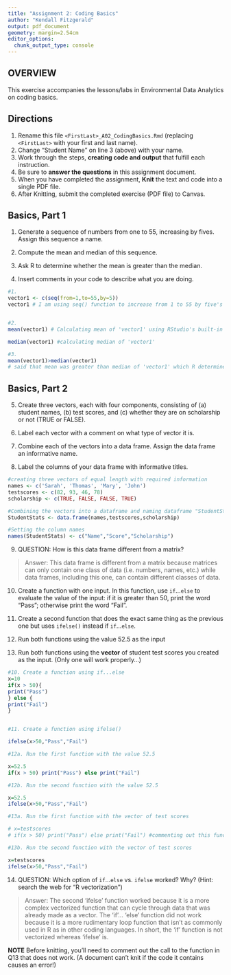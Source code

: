 ```yaml
---
title: "Assignment 2: Coding Basics"
author: "Kendall Fitzgerald"
output: pdf_document
geometry: margin=2.54cm
editor_options: 
  chunk_output_type: console
---
```


## OVERVIEW

This exercise accompanies the lessons/labs in Environmental Data Analytics on coding basics.

## Directions

1.  Rename this file `<FirstLast>_A02_CodingBasics.Rmd` (replacing `<FirstLast>` with your first and last name).
2.  Change "Student Name" on line 3 (above) with your name.
3.  Work through the steps, **creating code and output** that fulfill each instruction.
4.  Be sure to **answer the questions** in this assignment document.
5.  When you have completed the assignment, **Knit** the text and code into a single PDF file.
6.  After Knitting, submit the completed exercise (PDF file) to Canvas.

## Basics, Part 1

1.  Generate a sequence of numbers from one to 55, increasing by fives. Assign this sequence a name.

2.  Compute the mean and median of this sequence.

3.  Ask R to determine whether the mean is greater than the median.

4.  Insert comments in your code to describe what you are doing.

```r
#1. 
vector1 <- c(seq(from=1,to=55,by=5)) 
vector1 # I am using seq() function to increase from 1 to 55 by five's and have named it 'vector1'


#2. 
mean(vector1) # Calculating mean of 'vector1' using RStudio's built-in software

median(vector1) #calculating median of 'vector1'

#3. 
mean(vector1)>median(vector1) 
# said that mean was greater than median of 'vector1' which R determines as FALSE  
```

## Basics, Part 2

5.  Create three vectors, each with four components, consisting of (a) student names, (b) test scores, and (c) whether they are on scholarship or not (TRUE or FALSE).

6.  Label each vector with a comment on what type of vector it is.

7.  Combine each of the vectors into a data frame. Assign the data frame an informative name.

8.  Label the columns of your data frame with informative titles.

```r

#creating three vectors of equal length with required information
names <- c('Sarah', 'Thomas', 'Mary', 'John')
testscores <- c(82, 93, 46, 78)
scholarship <- c(TRUE, FALSE, FALSE, TRUE)

#Combining the vectors into a dataframe and naming dataframe "StudentStats"
StudentStats <- data.frame(names,testscores,scholarship) 

#Setting the column names 
names(StudentStats) <- c("Name","Score","Scholarship")


```

9.  QUESTION: How is this data frame different from a matrix?

> Answer: This data frame is different from a matrix because matrices can only contain one class of data (i.e. numbers, names, etc.) while data frames, including this one, can contain different classes of data.

10. Create a function with one input. In this function, use `if`...`else` to evaluate the value of the input: if it is greater than 50, print the word "Pass"; otherwise print the word "Fail". 

11. Create a second function that does the exact same thing as the previous one but uses `ifelse()` instead if `if`...`else `. 

12. Run both functions using the value 52.5 as the input

13. Run both functions using the **vector** of student test scores you created as the input. (Only one will work properly...)

```r
#10. Create a function using if...else
x=10
if(x > 50){
print("Pass")
} else {
print("Fail")
}


#11. Create a function using ifelse()

ifelse(x>50,"Pass","Fail") 

#12a. Run the first function with the value 52.5

x=52.5
if(x > 50) print("Pass") else print("Fail")

#12b. Run the second function with the value 52.5

x=52.5
ifelse(x>50,"Pass","Fail")

#13a. Run the first function with the vector of test scores

# x=testscores
# if(x > 50) print("Pass") else print("Fail") #commenting out this function so that it can be knitted

#13b. Run the second function with the vector of test scores

x=testscores
ifelse(x>50,"Pass","Fail")
```

14. QUESTION: Which option of `if`...`else` vs. `ifelse` worked? Why? (Hint: search the web for "R vectorization")

> Answer: The second 'ifelse' function worked because it is a more complex vectorized function that can cycle through data that was already made as a vector. The 'if'... 'else' function did not work because it is a more rudimentary loop function that isn't as commonly used in R as in other coding languages. In short, the 'if' function is not vectorized whereas 'ifelse' is. 


**NOTE** Before knitting, you'll need to comment out the call to the function in Q13 that does not work. (A document can't knit if the code it contains causes an error!)